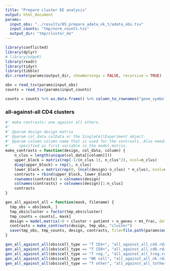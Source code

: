 ```yaml
---
title: "Prepare cluster DE analysis" 
output: html_document
params:
  input_obs: "../results/05_prepare_adata_nk_t/adata_obs.tsv"
  input_counts: "tmp/norm_counts.tsv"
  output_dir: "tmp/cluster_de"
---
```


```r
library(conflicted)
library(dplyr)
# library(edgeR)
library(readr)
library(tidyr)
library(tibble)
dir.create(params$output_dir, showWarnings = FALSE, recursive = TRUE)
```

```r
obs = read_tsv(params$input_obs)
counts = read_tsv(params$input_counts)
```
```r
counts = counts %>% as.data.frame() %>% column_to_rownames("gene_symbols") %>% as.matrix()
```

### all-against-all CD4 clusters

```r
#' make contrasts: one against all others.
#' 
#' @param design design matrix
#' @param col_data colData or the SingleCellExperiment object. 
#' @param column column name that is used for the contrasts. Also needs to be 
#'    specified as first variable in the model.matrix.
make_contrasts = function(design, col_data, column) {
    n_clus = length(unique(col_data[[column]]))
    upper_block = matrix(rep(-1/(n_clus-1), n_clus^2), ncol=n_clus)
    diag(upper_block) = rep(1, n_clus)
    lower_block = matrix(rep(0, (ncol(design)-n_clus) * n_clus), ncol=n_clus)
    contrasts = rbind(upper_block, lower_block)
    rownames(contrasts) = colnames(design)
    colnames(contrasts) = colnames(design)[1:n_clus]
    contrasts
}
```

```r
gen_all_against_all = function(mask, filename) {
  tmp_obs = obs[mask, ]
  tmp_obs$cluster = factor(tmp_obs$cluster)
  tmp_counts = counts[, mask]
  design = model.matrix(~0 + cluster + patient + n_genes + mt_frac, data=tmp_obs)
  contrasts = make_contrasts(design, tmp_obs, "cluster")
  save(tmp_obs, tmp_counts, design, contrasts, file=file.path(params$output_dir, filename), compress=FALSE)
}
```

```r
gen_all_against_all(obs$cell_type == "T CD4+", "all_against_all_cd4.rda")
gen_all_against_all(obs$cell_type == "T CD8+", "all_against_all_cd8.rda")
gen_all_against_all(obs$cell_type == "T reg.", "all_against_all_treg.rda")
gen_all_against_all(obs$cell_type == "NK cell", "all_against_all_nk.rda")
gen_all_against_all(obs$cell_type == "T other", "all_against_all_tother.rda")
```

